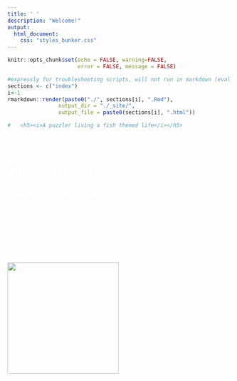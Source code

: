 ```yaml
---
title: ' '
description: "Welcome!"
output:
  html_document:
    css: "styles_bunker.css"
---
```


```r
knitr::opts_chunk$set(echo = FALSE, warning=FALSE, 
                      error = FALSE, message = FALSE)
```

```r
#expressly for troubleshooting scripts, will not run in markdown (eval = FALSE)
sections <- c("index")
i<-1
rmarkdown::render(paste0("./", sections[i], ".Rmd"),
                output_dir = "./_site/",
                output_file = paste0(sections[i], ".html"))

#   <h5><i>A puzzler living a fish themed life</i></h5>

```


<div class = "row">
<div class = "col-md-7">

<br>

<!-- <div style="color:white;" ><h1><b>Emily Markowitz</b></h1></div> -->

<div class="top-right" style="float: right; margin-right: 120px; color:white;" >
  <h1 style="font-family: 'Roboto Slab', serif; font-weight: 900;" ><b>Emily Markowitz</b></h1>
  <h3 style="color:white;" ><b>Research Fisheries Biologist</b></h3>
  <br>
  <p><i><font size="-1">NOAA Fisheries Alaska Fisheries Science Center<br>
  Resource Assessment and Conservation Engineering Division<br>
  Groundfish Assessment Program<br>
  Eastern Bering Sea Survey Group<br>
  Seattle, WA 98195</font></i></p>
</div>

</div>

<div class = "col-md-4">


![](images/profile.png){width=250px}

</div>

<div class = "col-md-1">

</div>
</div>

<br>


